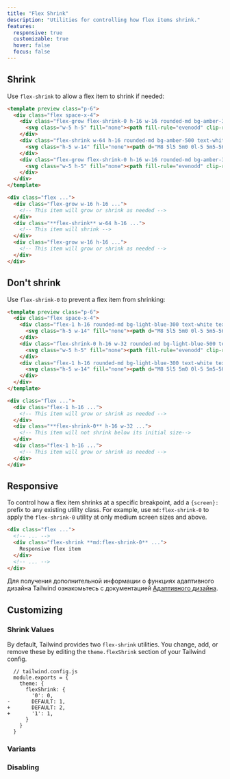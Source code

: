 ```yaml
---
title: "Flex Shrink"
description: "Utilities for controlling how flex items shrink."
features:
  responsive: true
  customizable: true
  hover: false
  focus: false
---
```




## Shrink

Use `flex-shrink` to allow a flex item to shrink if needed:

```html amber resizable
<template preview class="p-6">
  <div class="flex space-x-4">
    <div class="flex-grow flex-shrink-0 h-16 w-16 rounded-md bg-amber-300 text-white text-2xl font-extrabold flex items-center justify-center">
      <svg class="w-5 h-5" fill="none"><path fill-rule="evenodd" clip-rule="evenodd" d="M4.286 8.875v-2.25a5.58 5.58 0 011.673-3.977A5.76 5.76 0 0110 1a5.76 5.76 0 014.04 1.648 5.581 5.581 0 011.674 3.977v2.25c.606 0 1.188.237 1.617.659.428.422.669.994.669 1.591v5.625c0 .597-.24 1.169-.67 1.591a2.304 2.304 0 01-1.616.659H4.286a2.304 2.304 0 01-1.617-.659A2.233 2.233 0 012 16.75v-5.625c0-.597.24-1.169.67-1.591a2.304 2.304 0 011.616-.659zm9.143-2.25v2.25H6.57v-2.25c0-.895.362-1.754 1.005-2.386A3.456 3.456 0 0110 3.25c.91 0 1.781.356 2.424.989a3.349 3.349 0 011.005 2.386z" fill="currentColor"/></svg>
    </div>
    <div class="flex-shrink w-64 h-16 rounded-md bg-amber-500 text-white text-2xl font-extrabold flex items-center justify-center px-6">
      <svg class="h-5 w-14" fill="none"><path d="M8 5l5 5m0 0l-5 5m5-5H1M24 10.005l2 1.999 4-3.998m6 1.999C36 14.972 31.97 19 27 19c-4.98 0-9-4.028-9-8.995C17.99 5.028 22.02 1 26.99 1c4.97-.01 9 4.018 9 8.985l.01.02zM46 5l-5 5m0 0l5 5m-5-5h12" stroke="currentColor" stroke-width="2" stroke-linecap="round" stroke-linejoin="round"/></svg>
    </div>
    <div class="flex-grow flex-shrink-0 h-16 w-16 rounded-md bg-amber-300 text-white text-2xl font-extrabold flex items-center justify-center">
      <svg class="w-5 h-5" fill="none"><path fill-rule="evenodd" clip-rule="evenodd" d="M4.286 8.875v-2.25a5.58 5.58 0 011.673-3.977A5.76 5.76 0 0110 1a5.76 5.76 0 014.04 1.648 5.581 5.581 0 011.674 3.977v2.25c.606 0 1.188.237 1.617.659.428.422.669.994.669 1.591v5.625c0 .597-.24 1.169-.67 1.591a2.304 2.304 0 01-1.616.659H4.286a2.304 2.304 0 01-1.617-.659A2.233 2.233 0 012 16.75v-5.625c0-.597.24-1.169.67-1.591a2.304 2.304 0 011.616-.659zm9.143-2.25v2.25H6.57v-2.25c0-.895.362-1.754 1.005-2.386A3.456 3.456 0 0110 3.25c.91 0 1.781.356 2.424.989a3.349 3.349 0 011.005 2.386z" fill="currentColor"/></svg>
    </div>
  </div>
</template>

<div class="flex ...">
  <div class="flex-grow w-16 h-16 ...">
    <!-- This item will grow or shrink as needed -->
  </div>
  <div class="**flex-shrink** w-64 h-16 ...">
    <!-- This item will shrink -->
  </div>
  <div class="flex-grow w-16 h-16 ...">
    <!-- This item will grow or shrink as needed -->
  </div>
</div>
```

## Don't shrink

Use `flex-shrink-0` to prevent a flex item from shrinking:

```html lightBlue resizable
<template preview class="p-6">
  <div class="flex space-x-4">
    <div class="flex-1 h-16 rounded-md bg-light-blue-300 text-white text-2xl font-extrabold flex items-center justify-center">
      <svg class="h-5 w-14" fill="none"><path d="M8 5l5 5m0 0l-5 5m5-5H1M24 10.005l2 1.999 4-3.998m6 1.999C36 14.972 31.97 19 27 19c-4.98 0-9-4.028-9-8.995C17.99 5.028 22.02 1 26.99 1c4.97-.01 9 4.018 9 8.985l.01.02zM46 5l-5 5m0 0l5 5m-5-5h12" stroke="currentColor" stroke-width="2" stroke-linecap="round" stroke-linejoin="round"/></svg>
    </div>
    <div class="flex-shrink-0 h-16 w-32 rounded-md bg-light-blue-500 text-white text-2xl font-extrabold flex items-center justify-center">
      <svg class="w-5 h-5" fill="none"><path fill-rule="evenodd" clip-rule="evenodd" d="M4.286 8.875v-2.25a5.58 5.58 0 011.673-3.977A5.76 5.76 0 0110 1a5.76 5.76 0 014.04 1.648 5.581 5.581 0 011.674 3.977v2.25c.606 0 1.188.237 1.617.659.428.422.669.994.669 1.591v5.625c0 .597-.24 1.169-.67 1.591a2.304 2.304 0 01-1.616.659H4.286a2.304 2.304 0 01-1.617-.659A2.233 2.233 0 012 16.75v-5.625c0-.597.24-1.169.67-1.591a2.304 2.304 0 011.616-.659zm9.143-2.25v2.25H6.57v-2.25c0-.895.362-1.754 1.005-2.386A3.456 3.456 0 0110 3.25c.91 0 1.781.356 2.424.989a3.349 3.349 0 011.005 2.386z" fill="currentColor"/></svg>
    </div>
    <div class="flex-1 h-16 rounded-md bg-light-blue-300 text-white text-2xl font-extrabold flex items-center justify-center">
      <svg class="h-5 w-14" fill="none"><path d="M8 5l5 5m0 0l-5 5m5-5H1M24 10.005l2 1.999 4-3.998m6 1.999C36 14.972 31.97 19 27 19c-4.98 0-9-4.028-9-8.995C17.99 5.028 22.02 1 26.99 1c4.97-.01 9 4.018 9 8.985l.01.02zM46 5l-5 5m0 0l5 5m-5-5h12" stroke="currentColor" stroke-width="2" stroke-linecap="round" stroke-linejoin="round"/></svg>
    </div>
  </div>
</template>

<div class="flex ...">
  <div class="flex-1 h-16 ...">
    <!-- This item will grow or shrink as needed -->
  </div>
  <div class="**flex-shrink-0** h-16 w-32 ...">
    <!-- This item will not shrink below its initial size-->
  </div>
  <div class="flex-1 h-16 ...">
    <!-- This item will grow or shrink as needed -->
  </div>
</div>
```

## Responsive

To control how a flex item shrinks at a specific breakpoint, add a `{screen}:` prefix to any existing utility class. For example, use `md:flex-shrink-0` to apply the `flex-shrink-0` utility at only medium screen sizes and above.

```html
<div class="flex ...">
  <!-- ... -->
  <div class="flex-shrink **md:flex-shrink-0** ...">
    Responsive flex item
  </div>
  <!-- ... -->
</div>
```

Для получения дополнительной информации о функциях адаптивного дизайна Tailwind ознакомьтесь с документацией [Адаптивного дизайна](/docs/responsive-design).

## Customizing

### Shrink Values

By default, Tailwind provides two `flex-shrink` utilities. You change, add, or remove these by editing the `theme.flexShrink` section of your Tailwind config.

```diff-js
  // tailwind.config.js
  module.exports = {
    theme: {
      flexShrink: {
        '0': 0,
-       DEFAULT: 1,
+       DEFAULT: 2,
+       '1': 1,
      }
    }
  }
```

### Variants

<Variants plugin="flexShrink" />

### Disabling

<Disabling plugin="flexShrink" />
